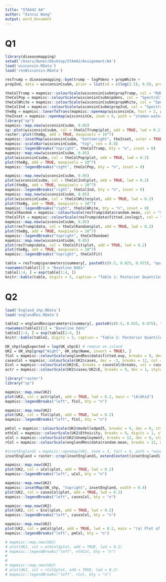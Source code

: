---
title: "STA442 A4"
author: "Xinrui Wang"
output: word_document
---  
# Q1
```{r, cache=TRUE, message=FALSE}
library(diseasemapping)
setwd('/Users/Owner/Desktop/STA442/Assignment/A4')
load('wisconsin.RData')
load('resWisconsin.RData')

resTrump = diseasemapping::bym(trump ~ logPdens + propWhite +
propInd, data = wisconsinCsubm, prior = list(sd = c(log(2.5), 0.5), propSpatial = c(0.5, 0.5)), Ntrials = wisconsinCsubm$Total, family = "binomial", control.fixed = list(mean.intercept = 0, prec.intercept = 1/(100^2), mean = 0, prec = 1/(100^2)))
```

```{r, cache=TRUE, message=FALSE, eval=FALSE}
theColTrump = mapmisc::colourScale(wisconsinCsubm$propTrump, col = "RdBu", breaks = sort(unique(setdiff(c(0, 1, seq(0.2, 0.8, by = 0.1)), 0.5))), style = "fixed", rev = TRUE)
theColPop = mapmisc::colourScale(wisconsinCsubm$pdens, col = "Spectral", breaks = 11, style = "equal", transform = "log", digits = 1, rev = TRUE) 
theColWhite = mapmisc::colourScale(wisconsinCsubm$propWhite, col = "Spectral", breaks = c(0, 0.5, 0.8, 0.9, seq(0.9, 1, by = 0.02)), style = "fixed", rev = TRUE)
theColInd = mapmisc::colourScale(wisconsinCsubm$propInd, col = "Spectral", breaks = seq(0, 1, by = 0.1), style = "fixed", rev = TRUE)
theBg = mapmisc::tonerToTrans(mapmisc::openmap(wisconsinCm, fact = 2, path = "stamen-toner"), col = "grey30") 
theInset = mapmisc::openmap(wisconsinCm, zoom = 6, path = "stamen-watercolor", crs = mapmisc::crsMerc, buffer = c(0, 1500, 100, 700) * 1000)
library("sp") 
mapmisc::map.new(wisconsinCsubm, 0.85) 
sp::plot(wisconsinCsubm, col = theColTrump$plot, add = TRUE, lwd = 0.2)
raster::plot(theBg, add = TRUE, maxpixels = 10^7) 
mapmisc::insetMap(wisconsinCsubm, "bottomright", theInset, outer = TRUE, width = 0.35) 
mapmisc::scaleBar(wisconsinCsubm, "top", cex = 0.8) 
mapmisc::legendBreaks("topright", theColTrump, bty = "n", inset = 0) 
mapmisc::map.new(wisconsinCsubm, 0.85) 
plot(wisconsinCsubm, col = theColPop$plot, add = TRUE, lwd = 0.2)
plot(theBg, add = TRUE, maxpixels = 10^7) 
mapmisc::legendBreaks("right", theColPop, bty = "n", inset = 0) 
```

```{r, cache=TRUE, message=FALSE, eval=FALSE}
mapmisc::map.new(wisconsinCsubm, 0.85) 
plot(wisconsinCsubm, col = theColInd$plot, add = TRUE, lwd = 0.2) 
plot(theBg, add = TRUE, maxpixels = 10^7) 
mapmisc::legendBreaks("right", theColInd, bty = "n", inset = 0) 
mapmisc::map.new(wisconsinCsubm, 0.85) 
plot(wisconsinCsubm, col = theColWhite$plot, add = TRUE, lwd = 0.2)
plot(theBg, add = TRUE, maxpixels = 10^7) 
mapmisc::legendBreaks("right", theColWhite, bty = "n", inset = 0) 
theColRandom = mapmisc::colourScale(resTrump$data$random.mean, col = "Spectral", breaks = 11, style = "quantile", rev = TRUE, dec = 1) 
theColFit = mapmisc::colourScale(resTrump$data$fitted.invlogit, col = "RdBu", rev = TRUE, breaks = sort(unique(setdiff(c(0, 1, seq(0.2, 0.8, by = 0.1)), 0.5))), style = "fixed")
mapmisc::map.new(wisconsinCsubm, 0.85) 
plot(resTrump$data, col = theColRandom$plot, add = TRUE, lwd = 0.2)
plot(theBg, add = TRUE, maxpixels = 10^7) 
mapmisc::legendBreaks("topright", theColRandom) 
mapmisc::map.new(wisconsinCsubm, 0.85) 
plot(resTrump$data, col = theColFit$plot, add = TRUE, lwd = 0.2) 
plot(theBg, add = TRUE, maxpixels = 10^7) 
mapmisc::legendBreaks("topright", theColFit)
```

```{r, cache=TRUE}
table = resTrump$parameters$summary[, paste0(c(0.5, 0.025, 0.975), "quant")]
rownames(table)[1] = "Baseline Odds"
table[1:4, ] = exp(table[1:4, ])
knitr::kable(table, digits = 5, caption = "Table 1: Posterior Quantiles")
```

# Q2
```{r, cache=TRUE, message=FALSE}
load('England_shp.RData')
load('englandRes.RData')
```

```{r, cache=TRUE}
table2 = englandRes$parameters$summary[, paste0(c(0.5, 0.025, 0.975), "quant")]
rownames(table2)[1] = "Baseline Odds"
table2[1:4, ] = exp(table2[1:4, ])
knitr::kable(table2, digits = 5, caption = "Table 2: Posterior Quantiles")
```

```{r, cache=TRUE, message=FALSE}

UK_shp$logExpected = log(UK_shp$E) # remove an island 
UK2 = UK_shp[grep("Wight", UK_shp$Name, invert = TRUE), ]
fCol = mapmisc::colourScale(englandRes$data$fitted.exp, breaks = 9, dec = 1, style = "quantile") 
casesCol = mapmisc::colourScale(UK2$cases, dec = -3, breaks = 12, col = "Spectral", style = "quantile", rev = TRUE)
Ecol = mapmisc::colourScale(UK2$E, breaks = casesCol$breaks, col = casesCol$col, style = "fixed")
actr = mapmisc::colourScale(UK2$cases/UK2$E, breaks = 9, dec = 1, style = "quantile")

library("raster")
library("sp") 

mapmisc::map.new(UK2) 
plot(UK2, col = actr$plot, add = TRUE, lwd = 0.2, main = "(A)dhid") 
mapmisc::legendBreaks("left", fCol, bty = "n")

mapmisc::map.new(UK2) 
plot(UK2, col = fCol$plot, add = TRUE, lwd = 0.2) 
mapmisc::legendBreaks("left", fCol, bty = "n")
```


```{r, cache=TRUE, message=FALSE, echo=FALSE, eval=FALSE}
pmCol = mapmisc::colourScale(UK2$modelledpm25, breaks = 9, dec = 0, style = "quantile")
ethCol = mapmisc::colourScale(UK2$Ethnicity, breaks = 9, digits = 1, style = "quantile")
uCol = mapmisc::colourScale(UK2$Unemployment, breaks = 12, dec = 0, style = "quantile")
rCol = mapmisc::colourScale(englandRes$data$random.mean, breaks = 12, dec = -log10(0.25), style = "quantile")

#insetEngland1 = mapmisc::openmap(UK2, zoom = 3, fact = 4, path = "waze", crs = CRS("+init=epsg:3035")) 
insetEngland = raster::crop(insetEngland1, extend(extent(insetEngland1), -c(25, 7, 4, 9.5) * 100 * 1000))

mapmisc::map.new(UK2)
plot(UK2, col = uCol$plot, add = TRUE, lwd = 0.2)
mapmisc::legendBreaks("left", uCol, bty = "n")

mapmisc::map.new(UK2) 
mapmisc::insetMap(UK_shp, "topright", insetEngland, width = 0.4)
plot(UK2, col = casesCol$plot, add = TRUE, lwd = 0.2) 
mapmisc::legendBreaks("left", casesCol, bty = "n")

mapmisc::map.new(UK2) 
plot(UK2, col = Ecol$plot, add = TRUE, lwd = 0.2) 
mapmisc::legendBreaks("left", casesCol, bty = "n")


```

```{r, cache=TRUE, message=FALSE, echo=FALSE}
mapmisc::map.new(UK2) 
plot(UK2, col = pmCol$plot, add = TRUE, lwd = 0.2, main = "(a) Plot of abb") 
mapmisc::legendBreaks("left", pmCol, bty = "n") 

# mapmisc::map.new(UK2) 
# plot(UK2, col = ethCol$plot, add = TRUE, lwd = 0.2) 
# mapmisc::legendBreaks("left", ethCol, bty = "n") 
# 
# 
# mapmisc::map.new(UK2) 
# plot(UK2, col = rCol$plot, add = TRUE, lwd = 0.2) 
# mapmisc::legendBreaks("left", rCol, bty = "n")
```

